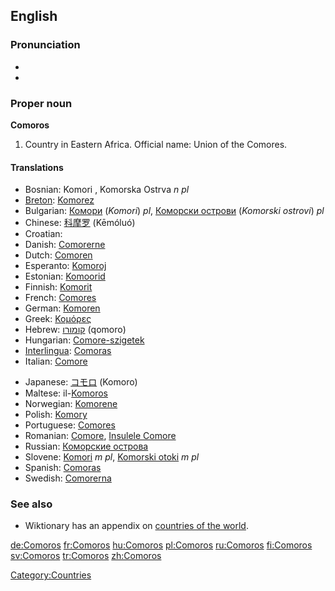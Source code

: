 ==English==

===Pronunciation===
*{{IPA|['kam.ə.ɹoʊz]}}
*{{audio|En-us-Comoros.ogg|Audio (US)}}

===Proper noun===
'''Comoros'''

# Country in Eastern Africa. Official name: Union of the Comores.

====Translations====
{{top}}
*Bosnian: Komori {{m}}, Komorska Ostrva ''n pl''
*[[Breton]]: [[Komorez]]
*Bulgarian: [[Комори]] (''Komori'') ''pl'', [[Коморски острови]] (''Komorski ostrovi'') ''pl''
*Chinese: [[科摩罗]] (Kēmóluó)
*Croatian: {{t|hr|Komori|m|pl}}
*Danish: [[Comorerne]]
*Dutch: [[Comoren]]
*Esperanto: [[Komoroj]]
*Estonian: [[Komoorid]]
*Finnish: [[Komorit]]
*French: [[Comores]]
*German: [[Komoren]]
*Greek: [[Κομόρες]]
*Hebrew: [[קומורו]] (qomoro)
*Hungarian: [[Comore-szigetek]]
*[[Interlingua]]: [[Comoras]]
*Italian: [[Comore]]
{{mid}}
*Japanese: [[コモロ]] (Komoro)
*Maltese: il-[[Komoros]]
*Norwegian: [[Komorene]]
*Polish: [[Komory]]
*Portuguese: [[Comores]]
*Romanian: [[Comore]], [[Insulele Comore]]
*Russian: [[Коморские острова]]
*Slovene: [[Komori]] ''m pl'', [[Komorski otoki]] ''m pl''
*Spanish: [[Comoras]]
*Swedish: [[Comorerna]]
{{bottom}}

===See also===
* Wiktionary has an appendix on [[Appendix:Countries of the world|countries of the world]].
{{projectlinks
|wikipedia
|source
|page2=CIA World Fact Book, 2004/Comoros
|label2=Comoros, CIA World Fact Book 2004
|commons
|commons
|page4=Atlas of Comoros
|news
|page5=Portal:Comoros
}}

[[Category:Countries]]

[[de:Comoros]]
[[fr:Comoros]]
[[hu:Comoros]]
[[pl:Comoros]]
[[ru:Comoros]]
[[fi:Comoros]]
[[sv:Comoros]]
[[tr:Comoros]]
[[zh:Comoros]]